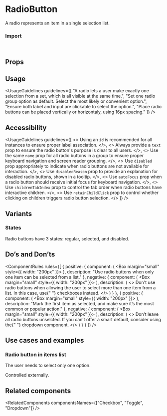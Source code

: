 
<Meta of={RadioButtonStories} />

# RadioButton

A radio represents an item in a single selection list.

<Canvas of={RadioButtonStories.Overview} />

### Import

```js
import { RadioButton } from "@vibe/core";
```

## Props

<PropsTable />

## Usage

<UsageGuidelines
  guidelines={[
    "A radio lets a user make exactly one selection from a set, which is all visible at the same time.",
    "Set one radio group option as default. Select the most likely or convenient option.",
    "Ensure both label and input are clickable to select the option.",
    "Place radio buttons  can be placed vertically or horizontaly, using 16px spacing."
  ]}
/>

## Accessibility

<UsageGuidelines
  guidelines={[
    <>
      Using an <code>id</code> is recommended for all instances to ensure proper label association.
    </>,
    <>
      Always provide a <code>text</code> prop to ensure the radio button's purpose is clear to all users.
    </>,
    <>
      Use the same <code>name</code> prop for all radio buttons in a group to ensure proper keyboard navigation and
      screen reader grouping.
    </>,
    <>
      Use <code>disabled</code> prop appropriately to indicate when radio buttons are not available for interaction.
    </>,
    <>
      Use <code>disabledReason</code> prop to provide an explanation for disabled radio buttons, shown in a tooltip.
    </>,
    <>
      Use <code>autoFocus</code> prop when a radio button should receive initial focus for keyboard navigation.
    </>,
    <>
      Use <code>childrenTabIndex</code> prop to control the tab order when radio buttons have interactive children.
    </>,
    <>
      Use <code>retainChildClick</code> prop to control whether clicking on children triggers radio button selection.
    </>
  ]}
/>

<TipDropdown />

## Variants

### States

Radio buttons have 3 states: regular, selected, and disabled.

<Canvas of={RadioButtonStories.States} />

## Do’s and Don’ts

<ComponentRules
  rules={[
    {
      positive: {
        component: (
          <DialogContentContainer>
            <Box margin="small" style={{ width: "200px" }}>
              <Flex direction="column" gap="medium" align="start">
                <RadioButton text="Item 1" name="radio-buttons-group-1" />
                <RadioButton text="Item 2" name="radio-buttons-group-1" defaultChecked />
              </Flex>
            </Box>
          </DialogContentContainer>
        ),
        description: "Use radio buttons when only one item can be selected from a list."
      },
      negative: {
        component: (
          <DialogContentContainer>
            <Box margin="small" style={{ width: "200px" }}>
              <Flex direction="column" gap="medium" align="start">
                <RadioButton text="Item 1" checked />
                <RadioButton text="Item 2" checked />
              </Flex>
            </Box>
          </DialogContentContainer>
        ),
        description: (
          <>
            Don't use radio buttons when allowing the user to select more than one item from a list. In this case, use{" "}
            <StorybookLink page="Components/Checkbox">checkboxes</StorybookLink> instead.
          </>
        )
      }
    },
    {
      positive: {
        component: (
          <DialogContentContainer>
            <Box margin="small" style={{ width: "200px" }}>
              <Flex direction="column" gap="medium" align="start">
                <RadioButton text="Item 1" name="radio-buttons-group-2" defaultChecked />
                <RadioButton text="Item 2" name="radio-buttons-group-2" />
                <RadioButton text="Item 3" name="radio-buttons-group-2" />
              </Flex>
            </Box>
          </DialogContentContainer>
        ),
        description: "Mark the first item as selected, and make sure it’s the most common or popular action."
      },
      negative: {
        component: (
          <DialogContentContainer>
            <Box margin="small" style={{ width: "200px" }}>
              <Flex direction="column" gap="medium" align="start">
                <RadioButton text="Item 1" name="radio-buttons-group-3" />
                <RadioButton text="Item 2" name="radio-buttons-group-3" />
                <RadioButton text="Item 3" name="radio-buttons-group-3" />
              </Flex>
            </Box>
          </DialogContentContainer>
        ),
        description: (
          <>
            Don’t leave all radio buttons unselcted. If you can’t offer a smart default, consider using the{" "}
            <StorybookLink page="Components/Dropdown">dropdown component.</StorybookLink>
          </>
        )
      }
    }
  ]}
/>

## Use cases and examples

### Radio button in items list

The user needs to select only one option.

<Canvas of={RadioButtonStories.RadioButtonInItemsList} />

Controlled externally.

<Canvas of={RadioButtonStories.ControlledRadioButtons} />

## Related components

<RelatedComponents componentsNames={["Checkbox", "Toggle", "Dropdown"]} />
